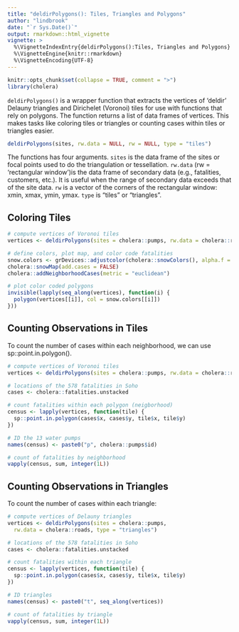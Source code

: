 ```yaml
---
title: "deldirPolygons(): Tiles, Triangles and Polygons"
author: "lindbrook"
date: "`r Sys.Date()`"
output: rmarkdown::html_vignette
vignette: >
  %\VignetteIndexEntry{deldirPolygons():Tiles, Triangles and Polygons}
  %\VignetteEngine{knitr::rmarkdown}
  %\VignetteEncoding{UTF-8}
---
```


```r
knitr::opts_chunk$set(collapse = TRUE, comment = ">")
library(cholera)
```

`deldirPolygons()` is a wrapper function that extracts the vertices of 'deldir' Delauny triangles and Dirichelet (Voronoi) tiles for use with functions that rely on polygons. The function returns a list of data frames of vertices. This makes tasks like coloring tiles or triangles or counting cases within tiles or triangles easier.

```r
deldirPolygons(sites, rw.data = NULL, rw = NULL, type = "tiles")
```

The functions has four arguments. `sites` is the data frame of the sites or focal points used to do the triangulation or tessellation. `rw.data` (rw = 'rectangular window')is the data frame of secondary data (e.g., fatalities, customers, etc.). It is useful when the range of secondary data exceeds that of the site data. `rw` is a vector of the corners of the rectangular window: xmin, xmax, ymin, ymax. `type` is "tiles" or "triangles".

## Coloring Tiles

```r
# compute vertices of Voronoi tiles
vertices <- deldirPolygons(sites = cholera::pumps, rw.data = cholera::roads)

# define colors, plot map, and color code fatalities
snow.colors <- grDevices::adjustcolor(cholera::snowColors(), alpha.f = 1/3)
cholera::snowMap(add.cases = FALSE)
cholera::addNeighborhoodCases(metric = "euclidean")

# plot color coded polygons
invisible(lapply(seq_along(vertices), function(i) {
  polygon(vertices[[i]], col = snow.colors[[i]])
}))
```

## Counting Observations in Tiles

To count the number of cases within each neighborhood, we can use sp::point.in.polygon().

```r
# compute vertices of Voronoi tiles
vertices <- deldirPolygons(sites = cholera::pumps, rw.data = cholera::roads)

# locations of the 578 fatalities in Soho
cases <- cholera::fatalities.unstacked

# count fatalities within each polygon (neigborhood)
census <- lapply(vertices, function(tile) {
  sp::point.in.polygon(cases$x, cases$y, tile$x, tile$y)
})

# ID the 13 water pumps
names(census) <- paste0("p", cholera::pumps$id)

# count of fatalities by neighborhood
vapply(census, sum, integer(1L))
```

## Counting Observations in Triangles

To count the number of cases within each triangle:

```r
# compute vertices of Delauny triangles
vertices <- deldirPolygons(sites = cholera::pumps,
  rw.data = cholera::roads, type = "triangles")

# locations of the 578 fatalities in Soho
cases <- cholera::fatalities.unstacked

# count fatalities within each triangle
census <- lapply(vertices, function(tile) {
  sp::point.in.polygon(cases$x, cases$y, tile$x, tile$y)
})

# ID triangles
names(census) <- paste0("t", seq_along(vertices))

# count of fatalities by triangle
vapply(census, sum, integer(1L))
```
